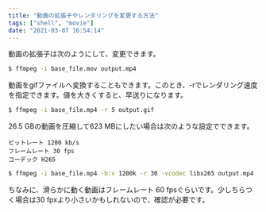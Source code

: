 ```yaml
---
title: "動画の拡張子やレンダリングを変更する方法"
tags: ["shell", "movie"]
date: "2021-03-07 16:54:14"
---
```


動画の拡張子は次のようにして、変更できます。

```bash
$ ffmpeg -i base_file.mov output.mp4
```

動画をgifファイルへ変換することもできます。このとき、-rでレンダリング速度を指定できます。値を大きくすると、早送りになります。

```bash
$ ffmpeg -i base_file.mp4 -r 5 output.gif
```

26.5 GBの動画を圧縮して623 MBにしたい場合は次のような設定でできます。

```
ビットレート 1200 kb/s
フレームレート 30 fps
コーデック H265
```

```bash
$ ffmpeg -i base_file.mp4 -b:v 1200k -r 30 -vcodec libx265 output.mp4
```

ちなみに、滑らかに動く動画はフレームレート 60 fpsぐらいです。少しちらつく場合は30 fpxより小さいかもしれないので、確認が必要です。


